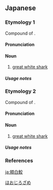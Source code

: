 ==Japanese==
{{wikipedia|lang=ja}}

===Etymology 1===
{{ja-kanjitab|ほお|しろ|k2=じろ|さめ|k3=ざめ|yomi=k}}
Compound of {{affix|sort=ほおじろざめ|ja|頬|tr1=hō|t1=cheek|白|tr2=shiro|t2=white|鮫|tr3=same|t3=shark}}. {{rendaku2|sort=ほおじろざめ|shiro|jiro}} {{rendaku2|sort=ほおじろざめ|same|zame}}

====Pronunciation====
{{ja-pron|yomi=k|ほおじろざめ|acc=4|acc_ref=DJR}}

====Noun====
{{ja-noun|ほおじろざめ|ホオジロザメ|hhira=ほほじろざめ}}

# [[great white shark]]

=====Usage notes=====
{{U:ja:biology|ホオジロザメ}}

===Etymology 2===
{{ja-kanjitab|ほほ|しろ|k2=じろ|さめ|k3=ざめ|yomi=k}}
Compound of {{affix|sort=ほほじろざめ|ja|頬|tr1=hoho|t1=cheek|白|tr2=shiro|t2=white|鮫|tr3=same|t3=shark}}. {{rendaku2|sort=ほほじろざめ|shiro|jiro}} {{rendaku2|sort=ほほじろざめ|same|zame}}

====Pronunciation====
{{ja-pron|yomi=k|ほほじろざめ}}

====Noun====
{{ja-noun|ほほじろざめ|ホホジロザメ}}

# [[great white shark]]

=====Usage notes=====
{{U:ja:biology|ホホジロザメ}}

===References===
<references/>

[[Category:ja:Sharks|ほおじろざめ]]

[[ja:頬白鮫]]